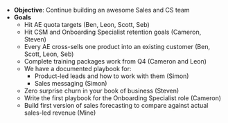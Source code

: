 - **Objective**: Continue building an awesome Sales and CS team
- **Goals**
  - Hit AE quota targets (Ben, Leon, Scott, Seb)
  - Hit CSM and Onboarding Specialist retention goals (Cameron, Steven)
  - Every AE cross-sells one product into an existing customer (Ben, Scott, Leon, Seb)
  - Complete training packages work from Q4 (Cameron and Leon)
  - We have a documented playbook for:
    - Product-led leads and how to work with them (Simon)
    - Sales messaging (Simon)
  - Zero surprise churn in your book of business (Steven)
  - Write the first playbook for the Onboarding Specialist role (Cameron)
  - Build first version of sales forecasting to compare against actual sales-led revenue (Mine)

